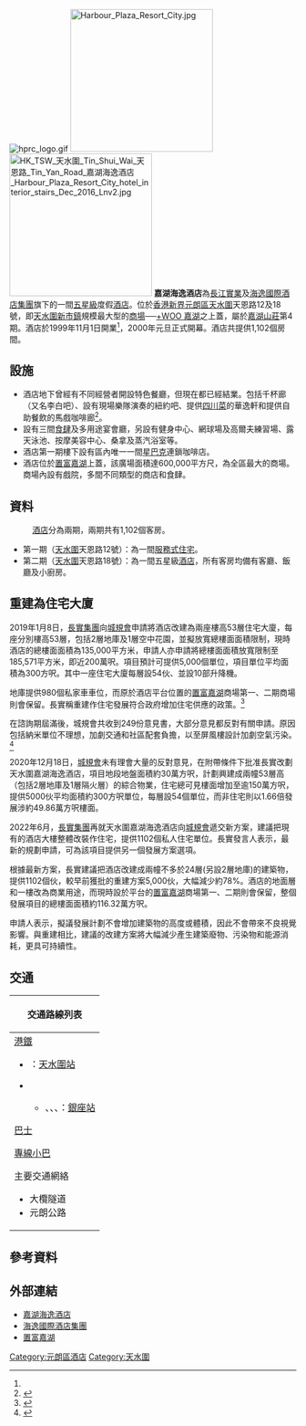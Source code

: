 [[File:hprc_logo.gif|thumb]]
[[File:Harbour_Plaza_Resort_City.jpg|250px]]
[[File:HK_TSW_天水圍_Tin_Shui_Wai_天恩路_Tin_Yan_Road_嘉湖海逸酒店_Harbour_Plaza_Resort_City_hotel_interior_stairs_Dec_2016_Lnv2.jpg|250px]]
'''嘉湖海逸酒店'''為[[長江實業|長江實業]]及[[海逸國際酒店集團|海逸國際酒店集團]]旗下的一間[[五星級|五星級]]度假[[酒店|酒店]]。位於[[香港|香港]][[新界|新界]][[元朗區|元朗區]][[天水圍|天水圍]]天恩路12及18號，即[[天水圍新市鎮|天水圍新市鎮]]規模最大型的[[商場|商場]]──[[+WOO_嘉湖|+WOO 嘉湖]]之上蓋，屬於[[嘉湖山莊|嘉湖山莊]]第4期。酒店於1999年11月1日開業<ref name=天水圍老照片/>，2000年元旦正式開幕。酒店共提供1,102個房間。

==設施==
*酒店地下曾經有不同經營者開設特色餐廳，但現在都已經結業。包括千杯廊（又名李白吧）、設有現場樂隊演奏的紐約吧、提供[[川菜|四川菜]]的華逸軒和提供自助餐飲的馬戲咖啡廊<ref name=天水圍老照片>{{Cite web |url=https://www.facebook.com/TSWODS/posts/702744426590367 |title=[18周年]嘉湖海逸酒店在1999年的今天(11月1日)正式開業，酒店一共有約1100間房間，為當年以至現今，在新界西北部較有規模的酒店。 |publisher=天水圍老照片facebook專頁 |date=2017-11-01}}</ref>。
*設有三間[[食肆|食肆]]及多用途宴會廳，另設有健身中心、網球場及高爾夫練習場、露天泳池、按摩美容中心、桑拿及蒸汽浴室等。
*酒店第一期樓下設有區內唯一一間[[星巴克|星巴克]]連鎖咖啡店。
*酒店位於[[置富嘉湖|置富嘉湖]]上蓋，該廣場面積達600,000平方尺，為全區最大的商場。商場內設有戲院，多間不同類型的商店和食肆。

==資料==
:[[酒店|酒店]]分為兩期，兩期共有1,102個客房。
*第一期（[[天水圍|天水圍]]天恩路12號）：為一間[[服務式住宅|服務式住宅]]。
*第二期（[[天水圍|天水圍]]天恩路18號）：為一間五星級[[酒店|酒店]]，所有客房均備有客廳、飯廳及小廚房。

==重建為住宅大廈==
2019年1月8日，[[長實集團|長實集團]]向[[城規會|城規會]]申請將酒店改建為兩座樓高53層住宅大廈，每座分別樓高53層，包括2層地庫及1層空中花園，並擬放寬總樓面面積限制，現時酒店的總樓面面積為135,000平方米，申請人亦申請將總樓面面積放寬限制至185,571平方米，即近200萬呎。項目預計可提供5,000個單位，項目單位平均面積為300方呎。其中一座住宅大廈每層設54伙、並設10部升降機。

地庫提供980個私家車車位，而原於酒店平台位置的[[置富嘉湖|置富嘉湖]]商場第一、二期商場則會保留。長實稱重建作住宅發展符合政府增加住宅供應的政策。<ref>{{cite news |title=嘉湖海逸申重建5000伙住宅 平均面積300呎 每層最多54伙 |url=https://news.mingpao.com/pns/%E7%B6%93%E6%BF%9F/article/20190109/s00004/1546972349311/%E5%98%89%E6%B9%96%E6%B5%B7%E9%80%B8%E7%94%B3%E9%87%8D%E5%BB%BA5000%E4%BC%99%E4%BD%8F%E5%AE%85-%E5%B9%B3%E5%9D%87%E9%9D%A2%E7%A9%8D300%E5%91%8E-%E6%AF%8F%E5%B1%A4%E6%9C%80%E5%A4%9A54%E4%BC%99 |accessdate=2019-01-09 |work=明報 |date=2019-01-09 |archive-date=2019-05-17 |archive-url=https://web.archive.org/web/20190517064915/https://news.mingpao.com/pns/%e7%b6%93%e6%bf%9f/article/20190109/s00004/1546972349311/%e5%98%89%e6%b9%96%e6%b5%b7%e9%80%b8%e7%94%b3%e9%87%8d%e5%bb%ba5000%e4%bc%99%e4%bd%8f%e5%ae%85-%e5%b9%b3%e5%9d%87%e9%9d%a2%e7%a9%8d300%e5%91%8e-%e6%af%8f%e5%b1%a4%e6%9c%80%e5%a4%9a54%e4%bc%99 |dead-url=no }}</ref>

在諮詢期屆滿後，城規會共收到249份意見書，大部分意見都反對有關申請。原因包括納米單位不理想，加劇交通和社區配套負擔，以至屏風樓設計加劇空氣污染。<ref>{{cite news |author1=許世豪 |title=長實嘉湖海逸酒店擬改建住宅　城規會收249份意見書大部分均反對 |url=https://www.hk01.com/%E5%9C%B0%E7%94%A2%E6%A8%93%E5%B8%82/289252/%E9%95%B7%E5%AF%A6%E5%98%89%E6%B9%96%E6%B5%B7%E9%80%B8%E9%85%92%E5%BA%97%E6%93%AC%E6%94%B9%E5%BB%BA%E4%BD%8F%E5%AE%85-%E5%9F%8E%E8%A6%8F%E6%9C%83%E6%94%B6249%E4%BB%BD%E6%84%8F%E8%A6%8B%E6%9B%B8%E5%A4%A7%E9%83%A8%E5%88%86%E5%9D%87%E5%8F%8D%E5%B0%8D |accessdate=2019-02-10 |publisher=香港01 |date=2019-01-29 |archive-date=2021-07-17 |archive-url=https://web.archive.org/web/20210717143936/https://www.hk01.com/%E5%9C%B0%E7%94%A2%E6%A8%93%E5%B8%82/289252/%E9%95%B7%E5%AF%A6%E5%98%89%E6%B9%96%E6%B5%B7%E9%80%B8%E9%85%92%E5%BA%97%E6%93%AC%E6%94%B9%E5%BB%BA%E4%BD%8F%E5%AE%85-%E5%9F%8E%E8%A6%8F%E6%9C%83%E6%94%B6249%E4%BB%BD%E6%84%8F%E8%A6%8B%E6%9B%B8%E5%A4%A7%E9%83%A8%E5%88%86%E5%9D%87%E5%8F%8D%E5%B0%8D |dead-url=no }}</ref>

2020年12月18日，[[城規會|城規會]]未有理會大量的反對意見，在附帶條件下批准長實改劃天水圍嘉湖海逸酒店，項目地段地盤面積約30萬方呎，計劃興建成兩幢53層高（包括2層地庫及1層隔火層）的綜合物業，住宅總可見樓面增加至逾150萬方呎，提供5000伙平均面積約300方呎單位，每層設54個單位，而非住宅則以1.66倍發展涉約49.86萬方呎樓面。

2022年6月，[[長實集團|長實集團]]再就天水圍嘉湖海逸酒店向[[城規會|城規會]]遞交新方案，建議把現有的酒店大樓整體改裝作住宅，提供1102個私人住宅單位。長實發言人表示，最新的規劃申請，可為該項目提供另一個發展方案選項。

根據最新方案，長實建議把酒店改建成兩幢不多於24層(另設2層地庫)的建築物，提供1102個伙，較早前獲批的重建方案5,000伙，大幅減少約78%。酒店的地面層和一樓改為商業用途，而現時設於平台的[[置富嘉湖|置富嘉湖]]商場第一、二期則會保留，整個發展項目的總樓面面積約116.32萬方呎。

申請人表示，擬議發展計劃不會增加建築物的高度或體積，因此不會帶來不良視覺影響。與重建相比，建議的改建方案將大幅減少產生建築廢物、污染物和能源消耗，更具可持續性。

==交通==
{| class="mw-collapsible mw-collapsed wikitable" style="background:white; margin: 0 auto; width: auto;"
! 交通路線列表
|-
|
;[[港鐵|港鐵]]
*{{港鐵路線標誌|TML}}：[[天水圍站_(屯馬綫)|天水圍站]]
*{{港鐵路線標誌|LRT}}
**{{港鐵路線標誌|705}}、{{港鐵路線標誌|706}}、{{港鐵路線標誌|751}}、{{港鐵路線標誌|751P}}：[[銀座站_(香港)|銀座站]]

;[[香港巴士|巴士]]
{{九龍新界巴士簡單列表|65X|69C|69M|265B|265M|269B|269C|269S|269M|276B|B2P}}
{{港鐵巴士簡單列表|K73|K74}}{{過海隧道巴士簡單列表|967|969|969C|969N|N969}}
{{大嶼山巴士簡單列表|A37|E37|E37C|N30|NA37}}

;[[香港小型巴士|專線小巴]]
{{新界專線小巴簡單列表|77|77A|77B|79S|618}}

;主要交通網絡
*大欖隧道
*元朗公路
|}

==參考資料==
{{reflist}}

==外部連結==
*[http://www.harbour-plaza.com/hprc/ 嘉湖海逸酒店 ]{{Wayback|url=http://www.harbour-plaza.com/hprc/ |date=20080725070222 }}
*[http://www.harbour-plaza.com/ 海逸國際酒店集團 ]{{Wayback|url=http://www.harbour-plaza.com/ |date=20120425103453 }}
*[https://web.archive.org/web/20140525214137/http://www.fortunemalls.com.hk/cht/mall.php?id=18 置富嘉湖]

{{長江集團}}


[[Category:元朗區酒店|Category:元朗區酒店]]
[[Category:天水圍|Category:天水圍]]